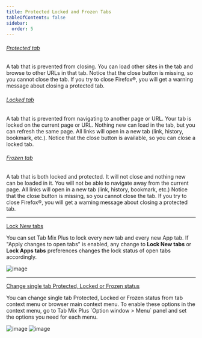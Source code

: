 ```yaml
---
title: Protected Locked and Frozen Tabs
tableOfContents: false
sidebar:
  order: 5
---
```



<div class="topicds">

<h6>
  <u>Protected tab</u>
</h6>
<p>
  A tab that is prevented from closing. You can load other sites in the tab and browse to other URLs
  in that tab. Notice that the close button is missing, so you cannot close the tab. If you try to
  close Firefox&reg;, you will get a warning message about closing a protected tab.
</p>

<h6>
  <u>Locked tab</u>
</h6>
<p>
  A tab that is prevented from navigating to another page or URL. Your tab is locked on the current
  page or URL. Nothing new can load in the tab, but you can refresh the same page. All links will
  open in a new tab (link, history, bookmark, etc.). Notice that the close button is available, so
  you can close a locked tab.
</p>

<h6>
  <u>Frozen tab</u>
</h6>
<p>
  A tab that is both locked and protected. It will not close and nothing new can be loaded in it.
  You will not be able to navigate away from the current page. All links will open in a new tab
  (link, history, bookmark, etc.) Notice that the close button is missing, so you cannot close the
  tab. If you try to close Firefox&reg;, you will get a warning message about closing a protected
  tab.
</p>

</div>

---

<div class="grid gap-2 xl:grid-cols-2">
  <div class="topic">
    <u>Lock New tabs</u>
    <p>
      You can set Tab Mix Plus to lock every new tab and every new App tab. If "Apply changes to
      open tabs" is enabled, any change to <b>Lock New tabs</b> or
      <b>Lock Apps tabs</b> preferences changes the lock status of open tabs accordingly.
    </p>
  </div>
  <Image class="m-auto w-3/5 xl:w-10/12" src={lockNewTabs} alt="image" />
</div>

---

<div class="topic">
  <u>Change single tab Protected, Locked or Frozen status</u>
  <p>
    You can change single tab Protected, Locked or Frozen status from tab context menu or browser
    main context menu. To enable these options in the context menu, go to Tab Mix Plus `Option
    window > Menu` panel and set the options you need for each menu.
  </p>
</div>
<div class="grid gap-4 xl:grid-cols-2">
  <Image class="m-auto mt-4 w-3/5 xl:w-10/12" src={mainMenuFreeezTab} alt="image" />
  <Image class="m-auto mt-4 w-3/5 xl:w-10/12" src={tabMenuFreeezTab} alt="image" />
</div>
